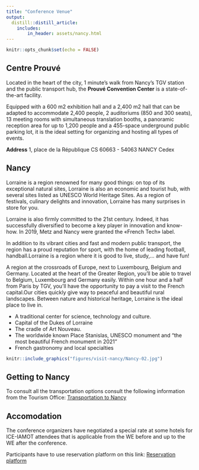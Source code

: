 ```yaml
---
title: "Conference Venue"
output:
  distill::distill_article:
    includes:
        in_header: assets/nancy.html
---
```


```r
knitr::opts_chunk$set(echo = FALSE)
```

## Centre Prouvé

Located in the heart of the city, 1 minute's walk from Nancy's TGV station and the public transport hub, the **Prouvé Convention Center** is a state-of-the-art facility.
 
Equipped with a 600 m2 exhibition hall and a 2,400 m2 hall that can be adapted to accommodate 2,400 people, 2 auditoriums (850 and 300 seats), 13 meeting rooms with simultaneous translation booths, a panoramic reception area for up to 1,200 people and a 455-space underground public parking lot, it is the ideal setting for organizing and hosting all types of events.
 
**Address** 
1, place de la République
CS 60663 - 54063 NANCY Cedex


## Nancy

Lorraine is a region renowned for many good things: on top of its exceptional natural sites, Lorraine is also an economic and tourist hub, with several sites listed as UNESCO World Heritage Sites. As a region of festivals, culinary delights and innovation, Lorraine has many surprises in store for you.

Lorraine is also firmly committed to the 21st century.
Indeed, it has successfully diversified to become a key player in innovation and know-how. In 2019, Metz and Nancy were granted the «French Tech» label.

In addition to its vibrant cities and fast and modern public transport, the region has a proud reputation for sport, with the home of leading football, handball.Lorraine is a region where it is good to live, study,... and have fun!

A region at the crossroads of Europe, next to Luxembourg, Belgium and Germany.
Located at the heart of the Greater Region, you’ll be able to travel to Belgium, Luxembourg and Germany easily. Within one hour and a half from Paris by TGV, you’ll have the opportunity to pay a visit to the French capital.Our cities quickly give way to peaceful and beautiful rural landscapes. Between nature and historical heritage, Lorraine is the ideal place to live in.

- A traditional center for science, technology and culture.
- Capital of the Dukes of Lorraine
- The cradle of Art Nouveau. 
- The worldwide known Place Stanislas, UNESCO monument and “the most beautiful French monument in 2021”
- French gastronomy and local specialties

```r
knitr::include_graphics("figures/visit-nancy/Nancy-02.jpg")
```

## Getting to Nancy

To consult all the transportation options consult the following information from the Tourism Office:
[Transportation to Nancy](https://www.nancy-tourisme.fr/en/prepare-your-stay/access-and-transport/getting-to-nancy/)


## Accomodation

The conference organizers have negotiated a special rate at some hotels for ICE-IAMOT attendees that is applicable from the WE before and up to the WE after the conference.

Participants have to use reservation platform on this link: 
[Reservation platform](http://event.nancy-tourisme.fr/event/registration?eventid=176&langue=UK)
